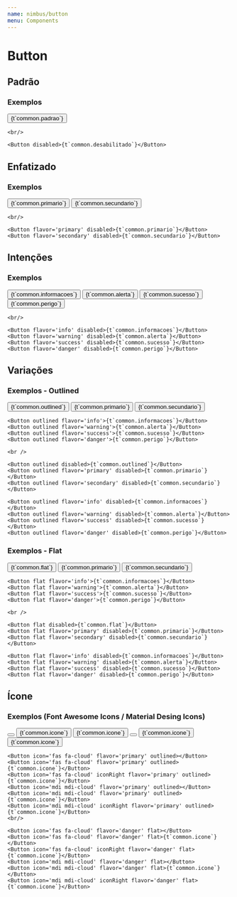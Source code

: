 ```yaml
---
name: nimbus/button
menu: Components
---
```




# **Button**



<PropsTable of={Button} />



## Padrão
### Exemplos

<Playground>
    <Button>{t`common.padrao`}</Button>

    <br/>

    <Button disabled>{t`common.desabilitado`}</Button>
</Playground>


## Enfatizado
### Exemplos

<Playground>
    <Button flavor='primary'>{t`common.primario`}</Button>
    <Button flavor='secondary'>{t`common.secundario`}</Button>

    <br/>

    <Button flavor='primary' disabled>{t`common.primario`}</Button>
    <Button flavor='secondary' disabled>{t`common.secundario`}</Button>
</Playground>

## Intenções
### Exemplos

<Playground>
    <Button flavor='info'>{t`common.informacoes`}</Button>
    <Button flavor='warning'>{t`common.alerta`}</Button>
    <Button flavor='success'>{t`common.sucesso`}</Button>
    <Button flavor='danger'>{t`common.perigo`}</Button>

    <br/>

    <Button flavor='info' disabled>{t`common.informacoes`}</Button>
    <Button flavor='warning' disabled>{t`common.alerta`}</Button>
    <Button flavor='success' disabled>{t`common.sucesso`}</Button>
    <Button flavor='danger' disabled>{t`common.perigo`}</Button>
</Playground>



## Variações
### Exemplos - Outlined

<Playground>
    <Button outlined>{t`common.outlined`}</Button>
    <Button outlined flavor='primary'>{t`common.primario`}</Button>
    <Button outlined flavor='secondary'>{t`common.secundario`}</Button>

    <Button outlined flavor='info'>{t`common.informacoes`}</Button>
    <Button outlined flavor='warning'>{t`common.alerta`}</Button>
    <Button outlined flavor='success'>{t`common.sucesso`}</Button>
    <Button outlined flavor='danger'>{t`common.perigo`}</Button>

    <br />

    <Button outlined disabled>{t`common.outlined`}</Button>
    <Button outlined flavor='primary' disabled>{t`common.primario`}</Button>
    <Button outlined flavor='secondary' disabled>{t`common.secundario`}</Button>

    <Button outlined flavor='info' disabled>{t`common.informacoes`}</Button>
    <Button outlined flavor='warning' disabled>{t`common.alerta`}</Button>
    <Button outlined flavor='success' disabled>{t`common.sucesso`}</Button>
    <Button outlined flavor='danger' disabled>{t`common.perigo`}</Button>



</Playground>

### Exemplos - Flat

<Playground>
    <Button flat>{t`common.flat`}</Button>
    <Button flat flavor='primary'>{t`common.primario`}</Button>
    <Button flat flavor='secondary'>{t`common.secundario`}</Button>

    <Button flat flavor='info'>{t`common.informacoes`}</Button>
    <Button flat flavor='warning'>{t`common.alerta`}</Button>
    <Button flat flavor='success'>{t`common.sucesso`}</Button>
    <Button flat flavor='danger'>{t`common.perigo`}</Button>

    <br />

    <Button flat disabled>{t`common.flat`}</Button>
    <Button flat flavor='primary' disabled>{t`common.primario`}</Button>
    <Button flat flavor='secondary' disabled>{t`common.secundario`}</Button>

    <Button flat flavor='info' disabled>{t`common.informacoes`}</Button>
    <Button flat flavor='warning' disabled>{t`common.alerta`}</Button>
    <Button flat flavor='success' disabled>{t`common.sucesso`}</Button>
    <Button flat flavor='danger' disabled>{t`common.perigo`}</Button>

</Playground>

## Ícone
### Exemplos (Font Awesome Icons / Material Desing Icons)

<Playground>
    <Button icon='fas fa-cloud'></Button>
    <Button icon='fas fa-cloud'>{t`common.icone`}</Button>
    <Button icon='fas fa-cloud' iconRight>{t`common.icone`}</Button>
    <Button icon='mdi mdi-cloud'></Button>
    <Button icon='mdi mdi-cloud'>{t`common.icone`}</Button>
    <Button icon='mdi mdi-cloud' iconRight>{t`common.icone`}</Button>
    <br/>

    <Button icon='fas fa-cloud' flavor='primary' outlined></Button>
    <Button icon='fas fa-cloud' flavor='primary' outlined>{t`common.icone`}</Button>
    <Button icon='fas fa-cloud' iconRight flavor='primary' outlined>{t`common.icone`}</Button>
    <Button icon='mdi mdi-cloud' flavor='primary' outlined></Button>
    <Button icon='mdi mdi-cloud' flavor='primary' outlined>{t`common.icone`}</Button>
    <Button icon='mdi mdi-cloud' iconRight flavor='primary' outlined>{t`common.icone`}</Button>
    <br/>

    <Button icon='fas fa-cloud' flavor='danger' flat></Button>
    <Button icon='fas fa-cloud' flavor='danger' flat>{t`common.icone`}</Button>
    <Button icon='fas fa-cloud' iconRight flavor='danger' flat>{t`common.icone`}</Button>
    <Button icon='mdi mdi-cloud' flavor='danger' flat></Button>
    <Button icon='mdi mdi-cloud' flavor='danger' flat>{t`common.icone`}</Button>
    <Button icon='mdi mdi-cloud' iconRight flavor='danger' flat>{t`common.icone`}</Button>
</Playground>

